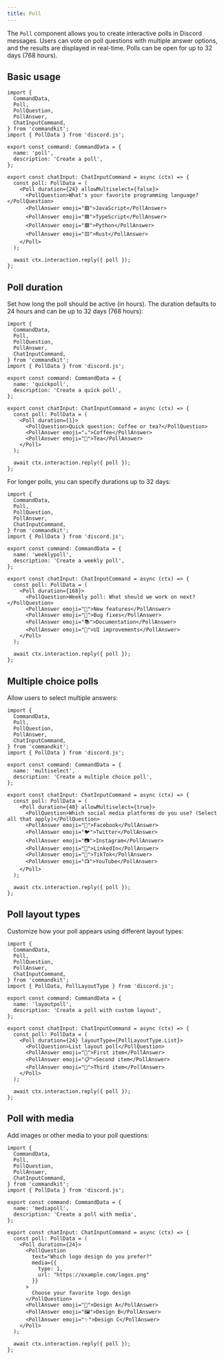 ```yaml
---
title: Poll
---
```


The `Poll` component allows you to create interactive polls in Discord messages. Users can vote on poll questions with multiple answer options, and the results are displayed in real-time. Polls can be open for up to 32 days (768 hours).

## Basic usage

```tsx title="src/app/commands/poll-example.tsx"
import {
  CommandData,
  Poll,
  PollQuestion,
  PollAnswer,
  ChatInputCommand,
} from 'commandkit';
import { PollData } from 'discord.js';

export const command: CommandData = {
  name: 'poll',
  description: 'Create a poll',
};

export const chatInput: ChatInputCommand = async (ctx) => {
  const poll: PollData = (
    <Poll duration={24} allowMultiselect={false}>
      <PollQuestion>What's your favorite programming language?</PollQuestion>
      <PollAnswer emoji="🟥">JavaScript</PollAnswer>
      <PollAnswer emoji="🟦">TypeScript</PollAnswer>
      <PollAnswer emoji="🟩">Python</PollAnswer>
      <PollAnswer emoji="🟨">Rust</PollAnswer>
    </Poll>
  );

  await ctx.interaction.reply({ poll });
};
```

## Poll duration

Set how long the poll should be active (in hours). The duration defaults to 24 hours and can be up to 32 days (768 hours):

```tsx title="src/app/commands/poll-duration.tsx"
import {
  CommandData,
  Poll,
  PollQuestion,
  PollAnswer,
  ChatInputCommand,
} from 'commandkit';
import { PollData } from 'discord.js';

export const command: CommandData = {
  name: 'quickpoll',
  description: 'Create a quick poll',
};

export const chatInput: ChatInputCommand = async (ctx) => {
  const poll: PollData = (
    <Poll duration={1}>
      <PollQuestion>Quick question: Coffee or tea?</PollQuestion>
      <PollAnswer emoji="☕">Coffee</PollAnswer>
      <PollAnswer emoji="🍵">Tea</PollAnswer>
    </Poll>
  );

  await ctx.interaction.reply({ poll });
};
```

For longer polls, you can specify durations up to 32 days:

```tsx title="src/app/commands/long-poll.tsx"
import {
  CommandData,
  Poll,
  PollQuestion,
  PollAnswer,
  ChatInputCommand,
} from 'commandkit';
import { PollData } from 'discord.js';

export const command: CommandData = {
  name: 'weeklypoll',
  description: 'Create a weekly poll',
};

export const chatInput: ChatInputCommand = async (ctx) => {
  const poll: PollData = (
    <Poll duration={168}>
      <PollQuestion>Weekly poll: What should we work on next?</PollQuestion>
      <PollAnswer emoji="🚀">New features</PollAnswer>
      <PollAnswer emoji="🐛">Bug fixes</PollAnswer>
      <PollAnswer emoji="📚">Documentation</PollAnswer>
      <PollAnswer emoji="🎨">UI improvements</PollAnswer>
    </Poll>
  );

  await ctx.interaction.reply({ poll });
};
```

## Multiple choice polls

Allow users to select multiple answers:

```tsx title="src/app/commands/multiselect-poll.tsx"
import {
  CommandData,
  Poll,
  PollQuestion,
  PollAnswer,
  ChatInputCommand,
} from 'commandkit';
import { PollData } from 'discord.js';

export const command: CommandData = {
  name: 'multiselect',
  description: 'Create a multiple choice poll',
};

export const chatInput: ChatInputCommand = async (ctx) => {
  const poll: PollData = (
    <Poll duration={48} allowMultiselect={true}>
      <PollQuestion>Which social media platforms do you use? (Select all that apply)</PollQuestion>
      <PollAnswer emoji="📘">Facebook</PollAnswer>
      <PollAnswer emoji="🐦">Twitter</PollAnswer>
      <PollAnswer emoji="📷">Instagram</PollAnswer>
      <PollAnswer emoji="💼">LinkedIn</PollAnswer>
      <PollAnswer emoji="🎵">TikTok</PollAnswer>
      <PollAnswer emoji="📺">YouTube</PollAnswer>
    </Poll>
  );

  await ctx.interaction.reply({ poll });
};
```

## Poll layout types

Customize how your poll appears using different layout types:

```tsx title="src/app/commands/poll-layouts.tsx"
import {
  CommandData,
  Poll,
  PollQuestion,
  PollAnswer,
  ChatInputCommand,
} from 'commandkit';
import { PollData, PollLayoutType } from 'discord.js';

export const command: CommandData = {
  name: 'layoutpoll',
  description: 'Create a poll with custom layout',
};

export const chatInput: ChatInputCommand = async (ctx) => {
  const poll: PollData = (
    <Poll duration={24} layoutType={PollLayoutType.List}>
      <PollQuestion>List layout poll</PollQuestion>
      <PollAnswer emoji="📝">First item</PollAnswer>
      <PollAnswer emoji="📋">Second item</PollAnswer>
      <PollAnswer emoji="📄">Third item</PollAnswer>
    </Poll>
  );

  await ctx.interaction.reply({ poll });
};
```

## Poll with media

Add images or other media to your poll questions:

```tsx title="src/app/commands/media-poll.tsx"
import {
  CommandData,
  Poll,
  PollQuestion,
  PollAnswer,
  ChatInputCommand,
} from 'commandkit';
import { PollData } from 'discord.js';

export const command: CommandData = {
  name: 'mediapoll',
  description: 'Create a poll with media',
};

export const chatInput: ChatInputCommand = async (ctx) => {
  const poll: PollData = (
    <Poll duration={24}>
      <PollQuestion 
        text="Which logo design do you prefer?"
        media={{
          type: 1,
          url: "https://example.com/logos.png"
        }}
      >
        Choose your favorite logo design
      </PollQuestion>
      <PollAnswer emoji="🎨">Design A</PollAnswer>
      <PollAnswer emoji="🖼️">Design B</PollAnswer>
      <PollAnswer emoji="✨">Design C</PollAnswer>
    </Poll>
  );

  await ctx.interaction.reply({ poll });
};
```
